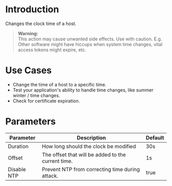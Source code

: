 # Introduction

Changes the clock time of a host.

> **Warning:**<br/>
> This action may cause unwanted side effects. Use with caution.
> E.g. Other software might have hiccups when system time changes, vital access tokens might expire, etc.

# Use Cases

* Change the time of a host to a specific time.
* Test your application's ability to handle time changes, like summer winter / time changes.
* Check for certificate expiration.

# Parameters

| Parameter   | Description                                        | Default |
|-------------|----------------------------------------------------|---------|
| Duration    | How long should the clock be modified              | 30s     |
| Offset      | The offset that will be added to the current time. | 1s      |
| Disable NTP | Prevent NTP from correcting time during attack.    | true    |
